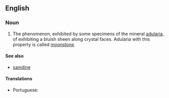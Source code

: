 ==English==

===Noun===
{{en-noun|-}}

# The phenomenon, exhibited by some specimens of the mineral [[adularia]], of exhibiting a bluish sheen along crystal faces. Adularia with this property is called ''[[moonstone]]''.

====See also====
* [[sanidine]]

====Translations====
{{trans-top|bluish sheen along crystal faces}}
* Portuguese: {{t|pt|adularescência|f}}
{{trans-mid}}
{{trans-bottom}}